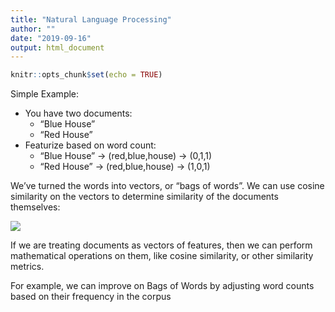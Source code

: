 ```yaml
---
title: "Natural Language Processing"
author: ""
date: "2019-09-16"
output: html_document
---
```


```r
knitr::opts_chunk$set(echo = TRUE)
```

Simple Example:

- You have two documents:
  - "Blue House"
  - "Red House"
  
- Featurize based on word count:
  - "Blue House" -> (red,blue,house) -> (0,1,1)
  - "Red House" -> (red,blue,house) -> (1,0,1)

We've turned the words into vectors, or "bags of words". We can use cosine similarity on the vectors to determine similarity of the documents themselves:

<img src="./assets/NLP_cosine_similarity.png" style="max-width:50%;">

If we are treating documents as vectors of features, then we can perform mathematical operations on them, like cosine similarity, or other similarity metrics.

For example, we can improve on Bags of Words by adjusting word counts based on their frequency in the corpus
  